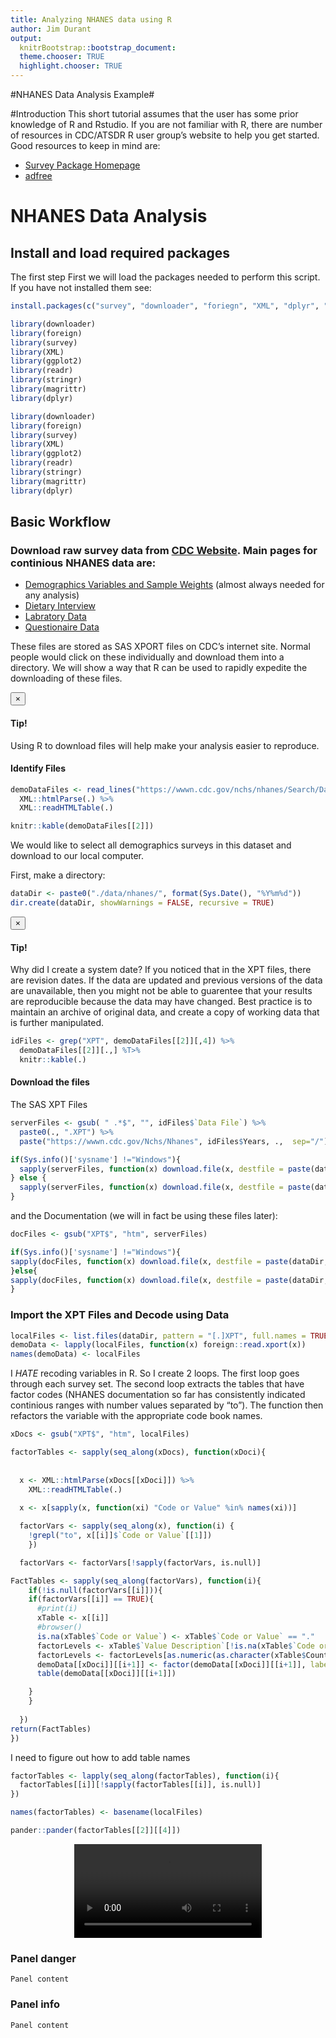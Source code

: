 ---
title: Analyzing NHANES data using R
author: Jim Durant
output:
  knitrBootstrap::bootstrap_document:
  theme.chooser: TRUE
  highlight.chooser: TRUE
---
#NHANES Data Analysis Example#

#Introduction
This short tutorial assumes that the user has some prior knowledge of R and Rstudio. If you are not familiar with R, there are number of resources in CDC/ATSDR R user group's website to help you get started. Good resources to keep in mind are:

* [Survey Package Homepage](http://r-survey.r-forge.r-project.org/survey/)
* [adfree](http://www.asdfree.com/)

# NHANES Data Analysis
## Install and load required packages
The first step First we will load the packages needed to perform this script. If you have not installed them see:

```{r installpacks, eval = FALSE}
install.packages(c("survey", "downloader", "foriegn", "XML", "dplyr", "magrittr", "ggplot2"))
```


```{r download example, include=FALSE}
library(downloader)                         
library(foreign)
library(survey)
library(XML)
library(ggplot2)
library(readr)
library(stringr)
library(magrittr)
library(dplyr)
```

```{r libs, eval=FALSE}
library(downloader)                         
library(foreign)
library(survey)
library(XML)
library(ggplot2)
library(readr)
library(stringr)
library(magrittr)
library(dplyr)
```

## Basic Workflow

### Download raw survey data from [CDC Website](https://wwwn.cdc.gov/Nchs/Nhanes/Search/Nhanes_continuous.aspx). Main pages for continious NHANES data are:

* [Demographics Variables and Sample Weights](https://wwwn.cdc.gov/nchs/nhanes/Search/DataPage.aspx?Component=Demographics) (almost always needed for any analysis)
* [Dietary Interview](https://wwwn.cdc.gov/Nchs/Nhanes/Search/DataPage.aspx?Component=Dietary)
* [Labratory Data](https://wwwn.cdc.gov/Nchs/Nhanes/Search/DataPage.aspx?Component=Laboratory) 
* [Questionaire Data](https://wwwn.cdc.gov/Nchs/Nhanes/Search/DataPage.aspx?Component=Questionnaire)

These files are stored as SAS XPORT files on CDC's internet site. Normal people would click on these individually and download them into a directory. We will show a way that R can be used to rapidly expedite the downloading of these files. 


<div class="alert alert-dismissible alert-warning">
  <button type="button" class="close" data-dismiss="alert">&times;</button>
  <h4>Tip!</h4>
  <p> Using R to download files will help make your analysis easier to reproduce.</p>
</div>


#### Identify Files

```{r id files}
demoDataFiles <- read_lines("https://wwwn.cdc.gov/nchs/nhanes/Search/DataPage.aspx?Component=Demographics") %>%
  XML::htmlParse(.) %>%
  XML::readHTMLTable(.)

knitr::kable(demoDataFiles[[2]])
```

We would like to select all demographics surveys in this dataset and download to our local computer. 

First, make a directory:
```{r createDir}
dataDir <- paste0("./data/nhanes/", format(Sys.Date(), "%Y%m%d"))
dir.create(dataDir, showWarnings = FALSE, recursive = TRUE)
```

<div class="alert alert-dismissible alert-warning">
  <button type="button" class="close" data-dismiss="alert">&times;</button>
  <h4>Tip!</h4>
  <p> Why did I create a system date? If you noticed that in the XPT files, there are revision dates. If the data are updated and previous versions of the data are unavailable, then you might not be able to guarentee that your results are reproducible because the data may have changed. Best practice is to maintain an archive of original data, and create a copy of working data that is further manipulated. 
</p>
</div>

```{r idFiles}
idFiles <- grep("XPT", demoDataFiles[[2]][,4]) %>%
  demoDataFiles[[2]][.,] %T>%
  knitr::kable(.)
```

#### Download the files

The SAS XPT Files
```{r downloadFiles}
serverFiles <- gsub( " .*$", "", idFiles$`Data File`) %>%
  paste0(., ".XPT") %>% 
  paste("https://wwwn.cdc.gov/Nchs/Nhanes", idFiles$Years, .,  sep="/")

if(Sys.info()['sysname'] !="Windows"){
  sapply(serverFiles, function(x) download.file(x, destfile = paste(dataDir, basename(x),  sep="/"), method="curl", extra="-k"))
} else {
  sapply(serverFiles, function(x) download.file(x, destfile = paste(dataDir, basename(x),  sep="/"), mode="wb"))
}
```

and the Documentation (we will in fact be using these files later):

```{r Download Docs}
docFiles <- gsub("XPT$", "htm", serverFiles)

if(Sys.info()['sysname'] !="Windows"){
sapply(docFiles, function(x) download.file(x, destfile = paste(dataDir, basename(x),  sep="/"), method="curl", extra="-k"))
}else{
sapply(docFiles, function(x) download.file(x, destfile = paste(dataDir, basename(x),  sep="/"), mode= "wb"))
}
```


### Import the XPT Files and Decode using Data

```{r foreign Import}
localFiles <- list.files(dataDir, pattern = "[.]XPT", full.names = TRUE)
demoData <- lapply(localFiles, function(x) foreign::read.xport(x))
names(demoData) <- localFiles
```

I _HATE_ recoding variables in R.  So I create 2 loops. The first loop goes through each survey set. The second loop extracts the tables that have factor codes (NHANES documentation so far has consistently indicated continious ranges with number values separated by "to"). The function then refactors the variable with the appropriate code book names.

```{r recode,  bootstrap.show.output=FALSE}
xDocs <- gsub("XPT$", "htm", localFiles) 

factorTables <- sapply(seq_along(xDocs), function(xDoci){
  
  
  x <- XML::htmlParse(xDocs[[xDoci]]) %>%
    XML::readHTMLTable(.)
  
  x <- x[sapply(x, function(xi) "Code or Value" %in% names(xi))]

  factorVars <- sapply(seq_along(x), function(i) {
    !grepl("to", x[[i]]$`Code or Value`[[1]])
    })

  factorVars <- factorVars[!sapply(factorVars, is.null)]

FactTables <- sapply(seq_along(factorVars), function(i){
    if(!is.null(factorVars[[i]])){
    if(factorVars[[i]] == TRUE){
      #print(i)
      xTable <- x[[i]]
      #browser()
      is.na(xTable$`Code or Value`) <- xTable$`Code or Value` == "." 
      factorLevels <- xTable$`Value Description`[!is.na(xTable$`Code or Value`)]
      factorLevels <- factorLevels[as.numeric(as.character(xTable$Count[!is.na(xTable$`Code or Value`)])) > 0 ]                                           
      demoData[[xDoci]][[i+1]] <- factor(demoData[[xDoci]][[i+1]], labels = factorLevels)
      table(demoData[[xDoci]][[i+1]])

    }
    }
  
  })
return(FactTables)
})

```

I need to figure out how to add table names


```{r prep}
factorTables <- lapply(seq_along(factorTables), function(i){
  factorTables[[i]][!sapply(factorTables[[i]], is.null)]
}) 

names(factorTables) <- basename(localFiles)

pander::pander(factorTables[[2]][[4]])
```


<div align="center" class="embed-responsive embed-responsive-16by9">
<video autoplay loop class="embed-responsive-item">
<source src=https://www.youtube.com/watch?v=gsX4I133Zmc type=video/mp4>
</video>
</div>



<div class="panel panel-danger">
  <div class="panel-heading">
  <h3 class="panel-title">Panel danger</h3>
  </div>
  <div class="panel-body">
    Panel content
  </div>
</div>

<div class="panel panel-info">
  <div class="panel-heading">
  <h3 class="panel-title">Panel info</h3>
  </div>
  <div class="panel-body">
    Panel content
  </div>
</div>
